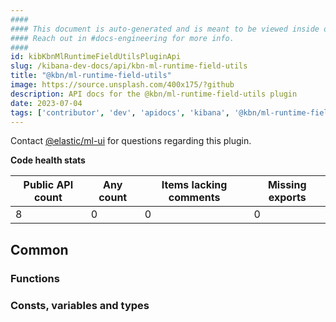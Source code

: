 ```yaml
---
####
#### This document is auto-generated and is meant to be viewed inside our experimental, new docs system.
#### Reach out in #docs-engineering for more info.
####
id: kibKbnMlRuntimeFieldUtilsPluginApi
slug: /kibana-dev-docs/api/kbn-ml-runtime-field-utils
title: "@kbn/ml-runtime-field-utils"
image: https://source.unsplash.com/400x175/?github
description: API docs for the @kbn/ml-runtime-field-utils plugin
date: 2023-07-04
tags: ['contributor', 'dev', 'apidocs', 'kibana', '@kbn/ml-runtime-field-utils']
---
```




Contact [@elastic/ml-ui](https://github.com/orgs/elastic/teams/ml-ui) for questions regarding this plugin.

**Code health stats**

| Public API count  | Any count | Items lacking comments | Missing exports |
|-------------------|-----------|------------------------|-----------------|
| 8 | 0 | 0 | 0 |

## Common

### Functions
<DocDefinitionList data={kbnMlRuntimeFieldUtilsObj.common.functions}/>

### Consts, variables and types
<DocDefinitionList data={kbnMlRuntimeFieldUtilsObj.common.misc}/>

